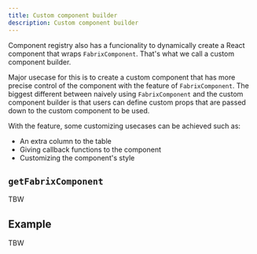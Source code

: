 ```yaml
---
title: Custom component builder 
description: Custom component builder 
---
```


Component registry also has a funcionality to dynamically create a React component that wraps `FabrixComponent`. That's what we call a custom component builder.

Major usecase for this is to create a custom component that has more precise control of the component with the feature of `FabrixComponent`.
The biggest different between naively using `FabrixComponent` and the custom component builder is that users can define custom props that are passed down to the custom component to be used.

With the feature, some customizing usecases can be achieved such as:

* An extra column to the table
* Giving callback functions to the component
* Customizing the component's style

## `getFabrixComponent`

TBW

## Example

TBW
